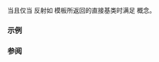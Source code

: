 {{cpp/experimental/reflect/title|Base}}
{{cpp/experimental/reflect/navbar}}
{{ddcl | since=reflection_ts | header=experimental/reflect | 1=
template&lt; class T &gt;
concept Base = Object&lt;T&gt; &amp;&amp; /* 见下文 */;
}}

当且仅当 {{tt|T}} 反射如 {{rlpt|get_base_classes}} 模板所返回的直接基类时满足 {{tt|Base}} 概念。

===示例===
{{todo|examples}}

===参阅===
{{todo|templatization}}
